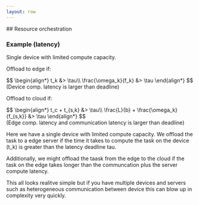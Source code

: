 ```yaml
---
layout: row
---
```


<Column>
## Resource orchestration

### Example (latency)

Single device with limited compute capacity.

<div style={{display:"flex"}}>
<div>
<p style={{textAlign:"center", padding:0, paddingTop:"2rem"}}>Offload to edge if:</p>
$$
\begin{align*}
t_k &> \tau\\
\frac{\omega_k}{f_k} &> \tau
\end{align*}
$$
<div style={{textAlign:"center", width:"75%", fontSize:"2rem", margin:"0 auto", paddingTop:"1.75rem"}}>(Device comp. latency is larger than deadline)</div>
</div>



<div>
<p style={{textAlign:"center", padding:0, paddingTop:"2rem"}}>Offload to cloud if:</p>
$$
\begin{align*}
t_c + t_{s,k} &> \tau\\
\frac{L}{b} + \frac{\omega_k}{f_{s,k}} &> \tau
\end{align*}
$$
<div style={{textAlign:"center", width:"75%", fontSize:"2rem", margin:"0 auto"}}>(Edge comp. latency and communication latency is larger than deadline)</div>
</div>
</div>

</Column>


<Navbar sections={false} />

 
<Note>

Here we have a single device with limited compute capacity. We offload the task to a edge server
if the time it takes to compute the task on the device (t_k) is greater than the latency deadline tau.

Additionally, we might offload the taask from the edge to the cloud if the task on the edge takes longer
than the communcation plus the server compute latency.

This all looks realitve simple but if you have multiple devices and servers such as heterogeneous communication
between device this can blow up in complexity very quickly.


</Note>
